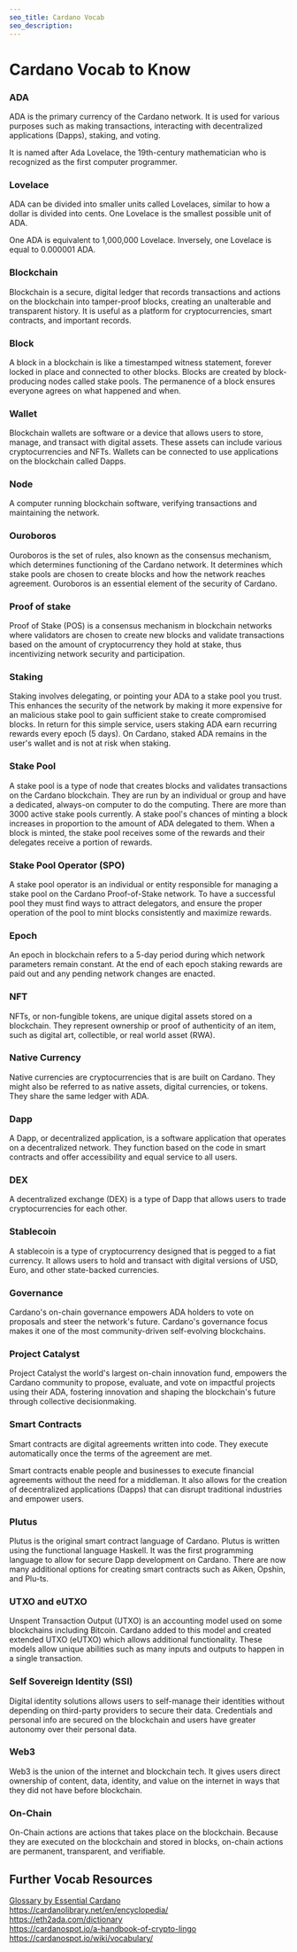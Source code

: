 ```yaml
---
seo_title: Cardano Vocab
seo_description: 
---
```


# Cardano Vocab to Know

### ADA
ADA is the primary currency of the Cardano network. It is used for various purposes such as making transactions, interacting with decentralized applications (Dapps), staking, and voting. 

It is named after Ada Lovelace, the 19th-century mathematician who is recognized as the first computer programmer.

### Lovelace 
ADA can be divided into smaller units called Lovelaces, similar to how a dollar is divided into cents. One Lovelace is the smallest possible unit of ADA. 

One ADA is equivalent to 1,000,000 Lovelace. Inversely, one Lovelace is equal to 0.000001 ADA.

### Blockchain 
Blockchain is a secure, digital ledger that records transactions and actions on the blockchain into tamper-proof blocks, creating an unalterable and transparent history. It is useful as a platform for cryptocurrencies, smart contracts, and important records.

### Block 
A block in a blockchain is like a timestamped witness statement, forever locked in place and connected to other blocks. Blocks are created by block-producing nodes called stake pools. The permanence of a block ensures everyone agrees on what happened and when. 

### Wallet  
Blockchain wallets are software or a device that allows users to store, manage, and transact with digital assets. These assets can include various cryptocurrencies and NFTs. Wallets can be connected to use applications on the blockchain called Dapps.

### Node
A computer running blockchain software, verifying transactions and maintaining the network.

### Ouroboros
Ouroboros is the set of rules, also known as the consensus mechanism, which determines functioning of the Cardano network. It determines which stake pools are chosen to create blocks and how the network reaches agreement. Ouroboros is an essential element of the security of Cardano. 

### Proof of stake  
Proof of Stake (POS) is a consensus mechanism in blockchain networks where validators are chosen to create new blocks and validate transactions based on the amount of cryptocurrency they hold at stake, thus incentivizing network security and participation.

### Staking
Staking involves delegating, or pointing your ADA to a stake pool you trust. This enhances the security of the network by making it more expensive for an malicious stake pool to gain sufficient stake to create compromised blocks. In return for this simple service, users staking ADA earn recurring rewards every epoch (5 days). On Cardano, staked ADA remains in the user's wallet and is not at risk when staking. 

### Stake Pool
A stake pool is a type of node that creates blocks and validates transactions on the Cardano blockchain. They are run by an individual or group and have a dedicated, always-on computer to do the computing. There are more than 3000 active stake pools currently. A stake pool's chances of minting a block increases in proportion to the amount of ADA delegated to them. When a block is minted, the stake pool receives some of the rewards and their delegates receive a portion of rewards. 

### Stake Pool Operator (SPO)
A stake pool operator is an individual or entity responsible for managing a stake pool on the Cardano Proof-of-Stake network. To have a successful pool they must find ways to attract delegators, and ensure the proper operation of the pool to mint blocks consistently and maximize rewards. 

### Epoch
An epoch in blockchain refers to a 5-day period during which network parameters remain constant. At the end of each epoch staking rewards are paid out and any pending network changes are enacted. 

### NFT  
NFTs, or non-fungible tokens, are unique digital assets stored on a blockchain. They represent ownership or proof of authenticity of an item, such as digital art, collectible, or real world asset (RWA).

### Native Currency 
Native currencies are cryptocurrencies that is are built on Cardano. They might also be referred to as native assets, digital currencies, or tokens. They share the same ledger with ADA. 

### Dapp 
A Dapp, or decentralized application, is a software application that operates on a decentralized network. They function based on the code in smart contracts and offer accessibility and equal service to all users. 

### DEX  
A decentralized exchange (DEX) is a type of Dapp that allows users to trade cryptocurrencies for each other. 

### Stablecoin  
A stablecoin is a type of cryptocurrency designed that is pegged to a fiat currency. It allows users to hold and transact with digital versions of USD, Euro, and other state-backed currencies. 

### Governance  
Cardano's on-chain governance empowers ADA holders to vote on proposals and steer the network's future. Cardano's governance focus makes it one of the most community-driven self-evolving blockchains.

### Project Catalyst  
Project Catalyst the world's largest on-chain innovation fund, empowers the Cardano community to propose, evaluate, and vote on impactful projects using their ADA, fostering innovation and shaping the blockchain's future through collective decisionmaking.

### Smart Contracts 
Smart contracts are digital agreements written into code. They execute automatically once the terms of the agreement are met. 

Smart contracts enable people and businesses to execute financial agreements without the need for a middleman. It also allows for the creation of decentralized applications (Dapps) that can disrupt traditional industries and empower users. 

### Plutus  
Plutus is the original smart contract language of Cardano. Plutus is written using the functional language Haskell. It was the first programming language to allow for secure Dapp development on Cardano. There are now many additional options for creating smart contracts such as Aiken, Opshin, and Plu-ts. 

### UTXO and eUTXO  
Unspent Transaction Output (UTXO) is an accounting model used on some blockchains including Bitcoin. Cardano added to this model and created extended UTXO (eUTXO) which allows additional functionality. These models allow unique abilities such as many inputs and outputs to happen in a single transaction. 

### Self Sovereign Identity (SSI)  
Digital identity solutions allows users to self-manage their identities without depending on third-party providers to secure their data. Credentials and personal info are secured on the blockchain and users have greater autonomy over their personal data. 

### Web3  
Web3 is the union of the internet and blockchain tech. It gives users direct ownership of content, data, identity, and value on the internet in ways that they did not have before blockchain. 

### On-Chain  
On-Chain actions are actions that takes place on the blockchain. Because they are executed on the blockchain and stored in blocks, on-chain actions are permanent, transparent, and verifiable.

## Further Vocab Resources
[Glossary by Essential Cardano](https://www.essentialcardano.io/glossary)  
https://cardanolibrary.net/en/encyclopedia/  
https://eth2ada.com/dictionary  
https://cardanospot.io/a-handbook-of-crypto-lingo  
https://cardanospot.io/wiki/vocabulary/  
